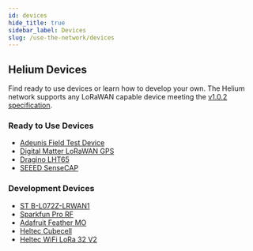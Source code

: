 ```yaml
---
id: devices
hide_title: true
sidebar_label: Devices
slug: /use-the-network/devices
---
```


## Helium Devices

Find ready to use devices or learn how to develop your own. The Helium network supports any LoRaWAN capable device meeting the
[v1.0.2 specification](https://lora-alliance.org/sites/default/files/2018-05/lorawan1_0_2-20161012_1398_1.pdf).

### Ready to Use Devices

* [Adeunis Field Test Device](/docs/use-the-network/devices/ready-to-use/adeunis-field-test-device)
* [Digital Matter LoRaWAN GPS](/docs/use-the-network/devices/ready-to-use/digital-matter-lorawan-gps)
* [Dragino LHT65](/docs/use-the-network/devices/ready-to-use/dragino-lht65)
* [SEEED SenseCAP](/docs/use-the-network/devices/ready-to-use/SEEED-SenseCAP)

### Development Devices

* [ST B-L072Z-LRWAN1](/docs/use-the-network/devices/development/st-b-l072z-lrwan1)
* [Sparkfun Pro RF](/docs/use-the-network/devices/development/sparkfun-pro-rf)
* [Adafruit Feather MO](/docs/use-the-network/devices/development/adafruit-feather-m0-rfm95)
* [Heltec Cubecell](/docs/use-the-network/devices/development/heltec-cubecell-htcc-ab01)
* [Heltec WiFi LoRa 32 V2](/docs/use-the-network/devices/development/heltec-wifi-lora-32-v2)